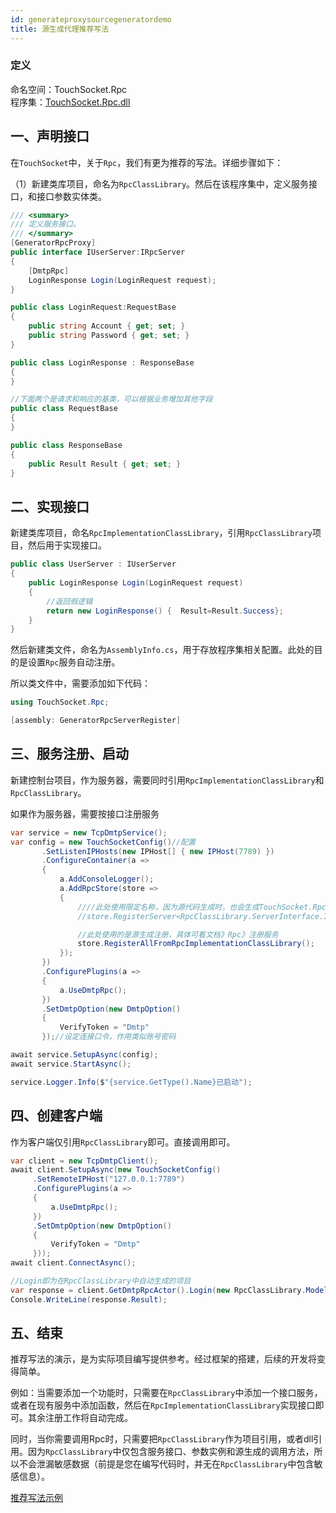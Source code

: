 ```yaml
---
id: generateproxysourcegeneratordemo
title: 源生成代理推荐写法
---
```


### 定义

命名空间：TouchSocket.Rpc <br/>
程序集：[TouchSocket.Rpc.dll](https://www.nuget.org/packages/TouchSocket.Rpc)


## 一、声明接口

在`TouchSocket`中，关于`Rpc`，我们有更为推荐的写法。详细步骤如下：

（1）新建类库项目，命名为`RpcClassLibrary`。然后在该程序集中，定义服务接口，和接口参数实体类。

```csharp showLineNumbers
/// <summary>
/// 定义服务接口。
/// </summary>
[GeneratorRpcProxy]
public interface IUserServer:IRpcServer
{
    [DmtpRpc]
    LoginResponse Login(LoginRequest request);
}
```

```csharp showLineNumbers
public class LoginRequest:RequestBase
{
    public string Account { get; set; }
    public string Password { get; set; }
}

public class LoginResponse : ResponseBase
{
}

//下面两个是请求和响应的基类，可以根据业务增加其他字段
public class RequestBase
{
}

public class ResponseBase
{
    public Result Result { get; set; }
}
```

## 二、实现接口

新建类库项目，命名`RpcImplementationClassLibrary`，引用`RpcClassLibrary`项目，然后用于实现接口。

```csharp showLineNumbers
public class UserServer : IUserServer
{
    public LoginResponse Login(LoginRequest request)
    {
        //返回假逻辑
        return new LoginResponse() {  Result=Result.Success};
    }
}
```

然后新建类文件，命名为`AssemblyInfo.cs`，用于存放程序集相关配置。此处的目的是设置`Rpc`服务自动注册。

所以类文件中，需要添加如下代码：

```csharp showLineNumbers
using TouchSocket.Rpc;

[assembly: GeneratorRpcServerRegister]
```

## 三、服务注册、启动

新建控制台项目，作为服务器，需要同时引用`RpcImplementationClassLibrary`和`RpcClassLibrary`。

如果作为服务器，需要按接口注册服务

```csharp showLineNumbers
var service = new TcpDmtpService();
var config = new TouchSocketConfig()//配置
       .SetListenIPHosts(new IPHost[] { new IPHost(7789) })
       .ConfigureContainer(a =>
       {
           a.AddConsoleLogger();
           a.AddRpcStore(store =>
           {
               ////此处使用限定名称，因为源代码生成时，也会生成TouchSocket.Rpc.Generators.IUserServer的接口
               //store.RegisterServer<RpcClassLibrary.ServerInterface.IUserServer, UserServer>();

               //此处使用的是源生成注册，具体可看文档》Rpc》注册服务
               store.RegisterAllFromRpcImplementationClassLibrary();
           });
       })
       .ConfigurePlugins(a =>
       {
           a.UseDmtpRpc();
       })
       .SetDmtpOption(new DmtpOption()
       {
           VerifyToken = "Dmtp"
       });//设定连接口令，作用类似账号密码

await service.SetupAsync(config);
await service.StartAsync();

service.Logger.Info($"{service.GetType().Name}已启动");
```

## 四、创建客户端

作为客户端仅引用`RpcClassLibrary`即可。直接调用即可。

```csharp {15}
var client = new TcpDmtpClient();
await client.SetupAsync(new TouchSocketConfig()
     .SetRemoteIPHost("127.0.0.1:7789")
     .ConfigurePlugins(a =>
     {
         a.UseDmtpRpc();
     })
     .SetDmtpOption(new DmtpOption()
     {
         VerifyToken = "Dmtp"
     }));
await client.ConnectAsync();

//Login即为在RpcClassLibrary中自动生成的项目
var response = client.GetDmtpRpcActor().Login(new RpcClassLibrary.Models.LoginRequest() { Account = "Account", Password = "Account" });
Console.WriteLine(response.Result);
```

## 五、结束

推荐写法的演示，是为实际项目编写提供参考。经过框架的搭建，后续的开发将变得简单。

例如：当需要添加一个功能时，只需要在`RpcClassLibrary`中添加一个接口服务，或者在现有服务中添加函数，然后在`RpcImplementationClassLibrary`实现接口即可。其余注册工作将自动完成。

同时，当你需要调用Rpc时，只需要把`RpcClassLibrary`作为项目引用，或者dll引用。因为`RpcClassLibrary`中仅包含服务接口、参数实例和源生成的调用方法，所以不会泄漏敏感数据（前提是您在编写代码时，并无在`RpcClassLibrary`中包含敏感信息）。

[推荐写法示例](https://gitee.com/RRQM_Home/TouchSocket/tree/master/examples/Dmtp)

